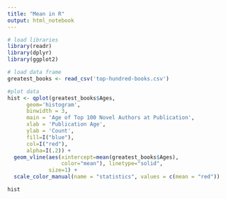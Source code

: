 ```yaml
---
title: "Mean in R"
output: html_notebook
---
```

```r
# load libraries
library(readr)
library(dplyr)
library(ggplot2)

# load data frame
greatest_books <- read_csv('top-hundred-books.csv')

#plot data
hist <- qplot(greatest_books$Ages,
      geom='histogram',
      binwidth = 3,  
      main = 'Age of Top 100 Novel Authors at Publication', 
      xlab = 'Publication Age',
      ylab = 'Count',
      fill=I("blue"), 
      col=I("red"), 
      alpha=I(.2)) +
  geom_vline(aes(xintercept=mean(greatest_books$Ages),
                 color="mean"), linetype="solid",
             size=1) +
  scale_color_manual(name = "statistics", values = c(mean = "red"))

hist
```